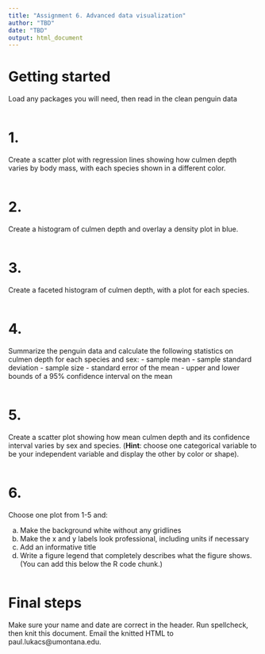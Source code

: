 ```yaml
---
title: "Assignment 6. Advanced data visualization"
author: "TBD"
date: "TBD"
output: html_document
---
```



# Getting started 

Load any packages you will need, then read in the clean penguin data

```r

```

# 1.  
Create a scatter plot with regression lines showing how culmen depth varies by body mass, with each species shown in a different color. 
```r

```

# 2. 
Create a histogram of culmen depth and overlay a density plot in blue.
```r

```

# 3. 
Create a faceted histogram of culmen depth, with a plot for each species. 
```r

```

# 4.
Summarize the penguin data and calculate the following statistics on culmen depth for each species and sex: 
    - sample mean 
    - sample standard deviation 
    - sample size 
    - standard error of the mean 
    - upper and lower bounds of a 95% confidence interval on the mean 

```r

```

# 5. 
Create a scatter plot showing how mean culmen depth and its confidence interval varies by sex and species. (**Hint**: choose one categorical variable to be your independent variable and display the other by color or shape).
```r

```

# 6.
Choose one plot from 1-5 and: 
    
  a) Make the background white without any gridlines  
  b) Make the x and y labels look professional, including units if necessary
  c) Add an informative title
  d) Write a figure legend that completely describes what the figure shows. (You can add this below the R code chunk.)
```r

```


# Final steps 

Make sure your name and date are correct in the header. Run spellcheck, then knit this document. Email the knitted HTML to paul.lukacs@umontana.edu.